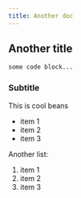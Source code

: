 ```yaml
---
title: Another doc
---
```


## Another title

<CodeBlock>

```bash
some code block...
```

</CodeBlock>

### Subtitle

This is cool beans

- item 1
- item 2
- item 3

Another list:

1. item 1
2. item 2
3. item 3
